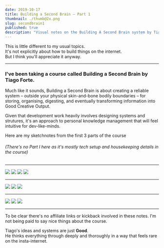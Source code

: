 ```yaml
---
date: 2019-10-17
title: Building a Second Brain – Part 1
thumbnail: ./thumb@2x.png
slug: secondbrain1
published: true
description: "Visual notes on the Building A Second Brain system by Tiago Forte"
---
```




<SketchesContainer>

This is little different to my usual topics.  
It's not explicitly about how to build things on the internet.  
But I think you'll appreciate it anyway.

<hr />

### I've been taking a course called <Link to='https://www.buildingasecondbrain.com'>Building a Second Brain</Link> by <Link to='https://twitter.com/fortelabs'>Tiago Forte</Link>.

Much like it sounds, Building a Second Brain is about creating a reliable system – outside your physical skin-and-bone bodily boundaries – for storing, organising, digesting, and eventually transforming information into Good Creative Output. 

Given that development work heavily involves designing systems and strutures, it's an approach to personal knowledge management that will feel intuitive for dev-like-minds.

Here are my sketchnotes from the first 3 parts of the course
###### (There's no Part I here as it's mostly tech setup and housekeeping details in the course)

---

![](./BASB_1.png)
![](./BASB_2.png)
![](./BASB_3.png)
![](./BASB_4.png)

---

![](./BASB_P2_1.png)
![](./BASB_P2_2.png)
![](./BASB_P2_3.png)

---

![](./BASB_P4_1.png)
![](./BASB_P4_2.png)
![](./BASB_P4_3.png)

---
To be clear there's no affiliate links or kickback involved in these notes. 
I'm not being paid to say nice things about the course.  

Tiago's ideas and systems are just **Good**.  
He thinks everything through deeply and thoroughly in a way that feels rare on the insta-internet.

<InlineSignUp />

</SketchesContainer>